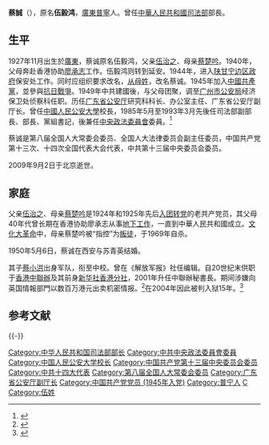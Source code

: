 '''蔡誠'''（{{bd|1927年|11月|2009年|9月2日|catIdx=Cai蔡誠}}），原名'''伍毅鸿'''，[[廣東|廣東]][[普寧|普寧]]人。曾任[[中華人民共和國司法部|中華人民共和國司法部]]部長。

==生平==
1927年11月出生於[[廣東|廣東]]，蔡诚原名伍毅鸿，父亲[[伍治之|伍治之]]、母亲[[蔡楚吟|蔡楚吟]]。1940年，父母奔赴香港协助[[廖承志|廖承志]]工作。伍毅鸿则转到延安。1944年，进入[[陕甘宁边区政府|陕甘宁边区政府]]保安处工作。同时应组织要求改名，[[从母姓|从母姓]]，改名蔡诚。1945年加入[[中國共產黨|中國共產黨]]，並參與[[抗日戰爭|抗日戰爭]]。1949年中共建國後，与父母团聚，调至[[广州市公安局|广州市公安局]]经济保卫处侦察科任职。历任[[广东省公安厅|广东省公安厅]]研究科科长、办公室主任、广东省公安厅副厅长。曾任[[中國人民公安大學|中國人民公安大學]]校長，1985年5月至1993年3月先後任司法部副部長、部長、黨組書記，後兼任[[中央政法委員會|中央政法委員會]]委員。<ref>{{cite news |title=中华人民共和国主席令 第二号（1998年4月12日） |url=http://www.people.com.cn/zgrdxw/zlk/rd/7jie/newfiles/a1230.html |accessdate=2021-11-16 |work=人民网 |archive-date=2014-04-03 |archive-url=https://web.archive.org/web/20140403161055/http://www.people.com.cn/zgrdxw/zlk/rd/7jie/newfiles/a1230.html |dead-url=no }}</ref>

蔡诚是第八届全国人大常委会委员、全国人大法律委员会副主任委员，中国共产党第十三次、十四次全国代表大会代表，中共第十三届中央委员会委员。

2009年9月2日于北京逝世。

== 家庭 ==
父亲[[伍治之|伍治之]]、母亲[[蔡楚吟|蔡楚吟]]是1924年和1925年先后[[入团转党|入团转党]]的老共产党员，其父母40年代曾长期在香港协助廖承志从事[[地下黨|地下工作]]，一直到中華人民共和國成立。[[文化大革命|文化大革命]]中，母亲蔡楚吟被“指控”为[[叛徒|叛徒]]，于1969年自杀。

1950年5月6日，蔡诚在西安与苏青英结婚。

其子[[蔡小洪|蔡小洪]]出身军队，衔至中校。曾在《解放军报》社任编辑。自20世纪末供职于[[香港中聯辦|香港中聯辦]]及其前身[[新华社香港分社|新华社香港分社]]，2001年升任中聯辦秘書長。期间涉嫌向英国情報部門以数百万港元出卖机密情报。<ref>{{Cite web|title=中聯辦秘書長收西方巨款賣國|url=http://the-sun.on.cc/channels/news/20031217/s_news.html|access-date=2022-05-03|work=[[香港太陽報|香港太陽報]]}}</ref>在2004年因此被判入狱15年。<ref>{{Cite web|title=原中联办秘书长蔡小洪因间谍案被秘密判15年|url=https://www.dw.com/zh/%E5%8E%9F%E4%B8%AD%E8%81%94%E5%8A%9E%E7%A7%98%E4%B9%A6%E9%95%BF%E8%94%A1%E5%B0%8F%E6%B4%AA%E5%9B%A0%E9%97%B4%E8%B0%8D%E6%A1%88%E8%A2%AB%E7%A7%98%E5%AF%86%E5%88%A415%E5%B9%B4/a-1388077|access-date=2022-05-03|date=2004-11-08|last=|first=|work=[[德国之声|德国之声]]|language=zh-CN}}</ref>

== 参考文献 ==
{{Reflist}}
{{-}}
{{start box}}
{{s-gov|prc}}
{{s-before|[[鄒瑜|鄒瑜]]}}
{{s-title|[[中华人民共和国司法部|中华人民共和国司法部]][[中华人民共和国国务院组成人员|部长]]|1988年－1993年}}
{{s-after|[[肖揚|肖揚]]}}
{{end box}}
{{中华人民共和国司法部部长}}

{{DEFAULTSORT:Cai蔡}}

[[Category:中华人民共和国司法部部长|Category:中华人民共和国司法部部长]]
[[Category:中共中央政法委員會委員|Category:中共中央政法委員會委員]]
[[Category:中国人民公安大学校长|Category:中国人民公安大学校长]]
[[Category:中国共产党第十三届中央委员会委员|Category:中国共产党第十三届中央委员会委员]]
[[Category:中共十四大代表|Category:中共十四大代表]]
[[Category:第八届全国人大常委会委员|Category:第八届全国人大常委会委员]]
[[Category:广东省公安厅副厅长|Category:广东省公安厅副厅长]]
[[Category:中国共产党党员_(1945年入党)|Category:中国共产党党员 (1945年入党)]]
[[Category:普宁人|Category:普宁人]]
[[Category:蔡姓|C]]
[[Category:伍姓|Category:伍姓]]